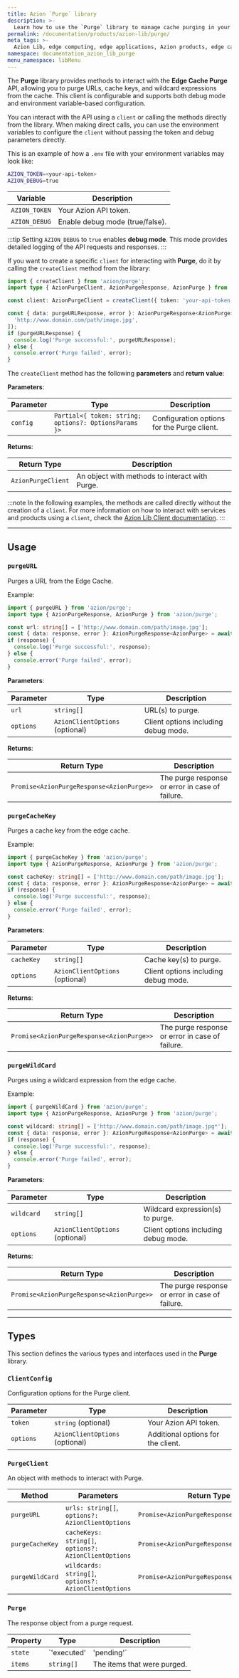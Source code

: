```yaml
---
title: Azion `Purge` library
description: >-
  Learn how to use the `Purge` library to manage cache purging in your web applications.
permalink: /documentation/products/azion-lib/purge/
meta_tags: >-
  Azion Lib, edge computing, edge applications, Azion products, edge cache purge
namespace: documentation_azion_lib_purge
menu_namespace: libMenu
---
```



The **Purge** library provides methods to interact with the **Edge Cache Purge** API, allowing you to purge URLs, cache keys, and wildcard expressions from the cache. This client is configurable and supports both debug mode and environment variable-based configuration.

<LinkButton link="/en/documentation/products/azion-lib/overview/" label="Go to Azion Libraries Overview" severity="secondary" target="_blank" />

You can interact with the API using a `client` or calling the methods directly from the library. When making direct calls, you can use the environment variables to configure the `client` without passing the token and debug parameters directly.

This is an example of how a `.env` file with your environment variables may look like:

```sh
AZION_TOKEN=<your-api-token>
AZION_DEBUG=true
```

| Variable | Description |
|----------|-------------|
| `AZION_TOKEN` | Your Azion API token. |
| `AZION_DEBUG` | Enable debug mode (true/false). |

:::tip
Setting `AZION_DEBUG` to `true` enables **debug mode**. This mode provides detailed logging of the API requests and responses.
:::

If you want to create a specific `client` for interacting with **Purge**, do it by calling the `createClient` method from the library:

```typescript
import { createClient } from 'azion/purge';
import type { AzionPurgeClient, AzionPurgeResponse, AzionPurge } from 'azion/purge';

const client: AzionPurgeClient = createClient({ token: 'your-api-token', options: { debug: true } });

const { data: purgeURLResponse, error }: AzionPurgeResponse<AzionPurge> = await client.purgeURL([
  'http://www.domain.com/path/image.jpg',
]);
if (purgeURLResponse) {
  console.log('Purge successful:', purgeURLResponse);
} else {
  console.error('Purge failed', error);
}
```

The `createClient` method has the following **parameters** and **return value**:

**Parameters**:

| Parameter | Type | Description |
|-----------|------|-------------|
| `config` | `Partial<{ token: string; options?: OptionsParams }>` | Configuration options for the Purge client. |

**Returns**:

| Return Type | Description |
|-------------|-------------|
| `AzionPurgeClient` | An object with methods to interact with Purge. |

:::note
In the following examples, the methods are called directly without the creation of a `client`. For more information on how to interact with services and products using a `client`, check the [Azion Lib Client documentation](/en/documentation/products/azion-lib/client/).
:::

---

## Usage

### `purgeURL`

Purges a URL from the Edge Cache.

Example:

```typescript
import { purgeURL } from 'azion/purge';
import type { AzionPurgeResponse, AzionPurge } from 'azion/purge';

const url: string[] = ['http://www.domain.com/path/image.jpg'];
const { data: response, error }: AzionPurgeResponse<AzionPurge> = await purgeURL(url, { debug: true });
if (response) {
  console.log('Purge successful:', response);
} else {
  console.error('Purge failed', error);
}
```

**Parameters**:

| Parameter | Type | Description |
|-----------|------|-------------|
| `url` | `string[]` | URL(s) to purge. |
| `options` | `AzionClientOptions` (optional) | Client options including debug mode. |

**Returns**:

| Return Type | Description |
|-------------|-------------|
| `Promise<AzionPurgeResponse<AzionPurge>>` | The purge response or error in case of failure. |

### `purgeCacheKey`

Purges a cache key from the edge cache.

Example:

```typescript
import { purgeCacheKey } from 'azion/purge';
import type { AzionPurgeResponse, AzionPurge } from 'azion/purge';

const cacheKey: string[] = ['http://www.domain.com/path/image.jpg'];
const { data: response, error }: AzionPurgeResponse<AzionPurge> = await purgeCacheKey(cacheKey, { debug: true });
if (response) {
  console.log('Purge successful:', response);
} else {
  console.error('Purge failed', error);
}
```

**Parameters**:

| Parameter | Type | Description |
|-----------|------|-------------|
| `cacheKey` | `string[]` | Cache key(s) to purge. |
| `options` | `AzionClientOptions` (optional) | Client options including debug mode. |

**Returns**:

| Return Type | Description |
|-------------|-------------|
| `Promise<AzionPurgeResponse<AzionPurge>>` | The purge response or error in case of failure. |

### `purgeWildCard`

Purges using a wildcard expression from the edge cache.

Example:

```typescript
import { purgeWildCard } from 'azion/purge';
import type { AzionPurgeResponse, AzionPurge } from 'azion/purge';

const wildcard: string[] = ['http://www.domain.com/path/image.jpg*'];
const { data: response, error }: AzionPurgeResponse<AzionPurge> = await purgeWildCard(wildcard, { debug: true });
if (response) {
  console.log('Purge successful:', response);
} else {
  console.error('Purge failed', error);
}
```

**Parameters**:

| Parameter | Type | Description |
|-----------|------|-------------|
| `wildcard` | `string[]` | Wildcard expression(s) to purge. |
| `options` | `AzionClientOptions` (optional) | Client options including debug mode. |

**Returns**:

| Return Type | Description |
|-------------|-------------|
| `Promise<AzionPurgeResponse<AzionPurge>>` | The purge response or error in case of failure. |

---

## Types

This section defines the various types and interfaces used in the **Purge** library.

### `ClientConfig`

Configuration options for the Purge client.

| Parameter | Type | Description |
|-----------|------|-------------|
| `token` | `string` (optional) | Your Azion API token. |
| `options` | `AzionClientOptions` (optional) | Additional options for the client. |

### `PurgeClient`

An object with methods to interact with Purge.

| Method | Parameters | Return Type |
|--------|------------|-------------|
| `purgeURL` | `urls: string[]`, `options?: AzionClientOptions` | `Promise<AzionPurgeResponse<AzionPurge>>` |
| `purgeCacheKey` | `cacheKeys: string[]`, `options?: AzionClientOptions` | `Promise<AzionPurgeResponse<AzionPurge>>` |
| `purgeWildCard` | `wildcards: string[]`, `options?: AzionClientOptions` | `Promise<AzionPurgeResponse<AzionPurge>>` |

### `Purge`

The response object from a purge request.

| Property | Type | Description |
|----------|------|-------------|
| `state` | `'executed' | 'pending'` | The state of the purge request. |
| `items` | `string[]` | The items that were purged. |
